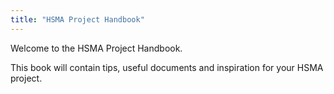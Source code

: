 ```yaml
---
title: "HSMA Project Handbook"
---
```


Welcome to the HSMA Project Handbook.

This book will contain tips, useful documents and inspiration for your HSMA project.

